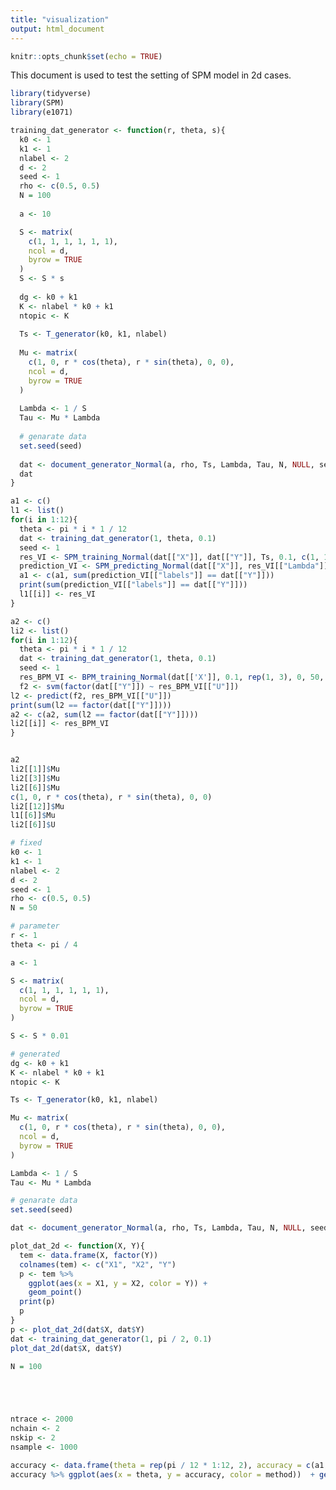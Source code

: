 ```yaml
---
title: "visualization"
output: html_document
---
```


```r
knitr::opts_chunk$set(echo = TRUE)
```

This document is used to test the setting of SPM model in 2d cases. 

```r
library(tidyverse)
library(SPM)
library(e1071)
```
```r
training_dat_generator <- function(r, theta, s){
  k0 <- 1
  k1 <- 1
  nlabel <- 2
  d <- 2
  seed <- 1
  rho <- c(0.5, 0.5)
  N = 100
  
  a <- 10

  S <- matrix(
    c(1, 1, 1, 1, 1, 1),
    ncol = d,
    byrow = TRUE
  )
  S <- S * s
  
  dg <- k0 + k1
  K <- nlabel * k0 + k1
  ntopic <- K
  
  Ts <- T_generator(k0, k1, nlabel)
  
  Mu <- matrix( 
    c(1, 0, r * cos(theta), r * sin(theta), 0, 0),
    ncol = d,
    byrow = TRUE
  )
  
  Lambda <- 1 / S
  Tau <- Mu * Lambda
  
  # genarate data
  set.seed(seed)
  
  dat <- document_generator_Normal(a, rho, Ts, Lambda, Tau, N, NULL, seed)
  dat
}
```
```r
a1 <- c()
l1 <- list()
for(i in 1:12){
  theta <- pi * i * 1 / 12
  dat <- training_dat_generator(1, theta, 0.1)
  seed <- 1
  res_VI <- SPM_training_Normal(dat[["X"]], dat[["Y"]], Ts, 0.1, c(1, 1), 0, 100, 1, 1, TRUE, nskip = nskip, seed = seed)
  prediction_VI <- SPM_predicting_Normal(dat[["X"]], res_VI[["Lambda"]], res_VI[["Mu"]], res_VI[["a"]], res_VI[["rho"]], Ts, nsample, seed, w = NULL)
  a1 <- c(a1, sum(prediction_VI[["labels"]] == dat[["Y"]]))
  print(sum(prediction_VI[["labels"]] == dat[["Y"]]))
  l1[[i]] <- res_VI
}

a2 <- c()
li2 <- list()
for(i in 1:12){
  theta <- pi * i * 1 / 12
  dat <- training_dat_generator(1, theta, 0.1)
  seed <- 1
  res_BPM_VI <- BPM_training_Normal(dat[['X']], 0.1, rep(1, 3), 0, 50, 2, 5, 3, FALSE, nchain = 1, ntrace = 1000, seed = seed)
  f2 <- svm(factor(dat[["Y"]]) ~ res_BPM_VI[["U"]])
l2 <- predict(f2, res_BPM_VI[["U"]])
print(sum(l2 == factor(dat[["Y"]])))
a2 <- c(a2, sum(l2 == factor(dat[["Y"]])))
li2[[i]] <- res_BPM_VI
}


a2
li2[[1]]$Mu
li2[[3]]$Mu
li2[[6]]$Mu
c(1, 0, r * cos(theta), r * sin(theta), 0, 0)
li2[[12]]$Mu
l1[[6]]$Mu
li2[[6]]$U
```

```r
# fixed
k0 <- 1
k1 <- 1
nlabel <- 2
d <- 2
seed <- 1
rho <- c(0.5, 0.5)
N = 50

# parameter
r <- 1
theta <- pi / 4

a <- 1

S <- matrix(
  c(1, 1, 1, 1, 1, 1),
  ncol = d,
  byrow = TRUE
)

S <- S * 0.01

# generated
dg <- k0 + k1
K <- nlabel * k0 + k1
ntopic <- K

Ts <- T_generator(k0, k1, nlabel)

Mu <- matrix( 
  c(1, 0, r * cos(theta), r * sin(theta), 0, 0),
  ncol = d,
  byrow = TRUE
)

Lambda <- 1 / S
Tau <- Mu * Lambda

# genarate data
set.seed(seed)

dat <- document_generator_Normal(a, rho, Ts, Lambda, Tau, N, NULL, seed)

plot_dat_2d <- function(X, Y){
  tem <- data.frame(X, factor(Y))
  colnames(tem) <- c("X1", "X2", "Y")
  p <- tem %>%
    ggplot(aes(x = X1, y = X2, color = Y)) +
    geom_point()
  print(p)
  p
}
p <- plot_dat_2d(dat$X, dat$Y)
dat <- training_dat_generator(1, pi / 2, 0.1)
plot_dat_2d(dat$X, dat$Y)
```

```r


N = 100





ntrace <- 2000
nchain <- 2
nskip <- 2
nsample <- 1000
```


```r
accuracy <- data.frame(theta = rep(pi / 12 * 1:12, 2), accuracy = c(a1, a2), method = rep(c("supervised", "unsupervised"), each = 12))
accuracy %>% ggplot(aes(x = theta, y = accuracy, color = method))  + geom_point()
 

```

